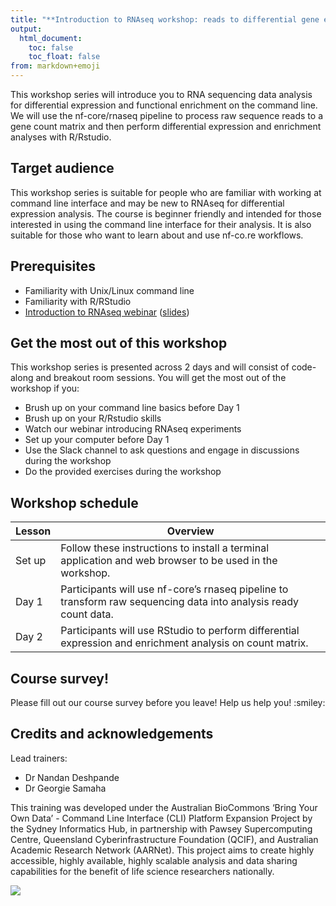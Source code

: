 ```yaml
---
title: "**Introduction to RNAseq workshop: reads to differential gene expression**"
output:
  html_document:
    toc: false
    toc_float: false
from: markdown+emoji
---
```


This workshop series will introduce you to RNA sequencing data analysis for differential expression and functional enrichment on the command line. We will use the nf-core/rnaseq pipeline to process raw sequence reads to a gene count matrix and then perform differential expression and enrichment analyses with R/Rstudio.

## Target audience{.unlisted}

This workshop series is suitable for people who are familiar with working at command line interface and may be new to RNAseq for differential expression analysis. The course is beginner friendly and intended for those interested in using the command line interface for their analysis. It is also suitable for those who want to learn about and use nf-co.re workflows.

## Prerequisites{.unlisted}

* Familiarity with Unix/Linux command line
* Familiarity with R/RStudio
* [Introduction to RNAseq webinar](https://www.youtube.com/watch?v=tITR3WR_jWI) ([slides](https://doi.org/10.5281/zenodo.8323207))

## Get the most out of this workshop{.unlisted}

This workshop series is presented across 2 days and will consist of code-along and breakout room sessions. You will get the most out of the workshop if you:

* Brush up on your command line basics before Day 1
* Brush up on your R/Rstudio skills
* Watch our webinar introducing RNAseq experiments 
* Set up your computer before Day 1
* Use the Slack channel to ask questions and engage in discussions during the workshop
* Do the provided exercises during the workshop

## Workshop schedule{.unlisted}

|Lesson               |Overview                                                                                                                                                                                    |
|---------------------|--------------------------------------------------------------------------------------------------------------------------------------------------------------------------------------------|
|Set up | Follow these instructions to install a terminal application and web browser to be used in the workshop.                                                                                     |
|Day 1                | Participants will use nf-core’s rnaseq pipeline to transform raw sequencing data into analysis ready count data.                                               |
|Day 2                | Participants will use RStudio to perform differential expression and enrichment analysis on count matrix.|


## Course survey!{.unlisted}

Please fill out our course survey before you leave! Help us help you! :smiley:

## Credits and acknowledgements{.unlisted}

Lead trainers: 

* Dr Nandan Deshpande 
* Dr Georgie Samaha 

This training was developed under the Australian BioCommons ‘Bring Your Own Data’ - Command Line Interface (CLI) Platform Expansion Project by the Sydney Informatics Hub, in partnership with Pawsey Supercomputing Centre, Queensland Cyberinfrastructure Foundation (QCIF), and Australian Academic Research Network (AARNet). This project aims to create highly accessible, highly available, highly scalable analysis and data sharing capabilities for the benefit of life science researchers nationally.

![](./Figs/0.0_logos.png)